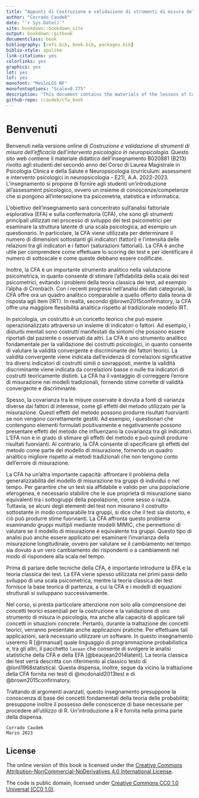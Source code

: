 ```yaml
--- 
title: "Appunti di Costruzione e validazione di strumenti di misura dell'efficacia dell'intervento psicologico in neuropsicologia -- B020881 (B213)"
author: "Corrado Caudek"
date: "`r Sys.Date()`"
site: bookdown::bookdown_site
output: bookdown::gitbook
documentclass: book
bibliography: [refs.bib, book.bib, packages.bib]
biblio-style: apalike
link-citations: yes
colorlinks: yes
graphics: yes
lot: yes
lof: yes
monofont: "MesloLGS NF"
monofontoptions: "Scale=0.775"
description: "This document contains the materials of the lessons of Costruzione e validazione di strumenti di misura dell'efficacia dell'intervento psicologico in neuropsicologia -- B020881 (B213) (2022/2023) aimed at students of the second year of the Degree Course Laurea Magistrale in Psicologia (LM-51) of the University of Florence, Italy."
github-repo: ccaudek/cfa_book
---
```


# Benvenuti {-}

Benvenuti nella versione online di *Costruzione e validazione di strumenti di misura dell'efficacia dell'intervento psicologico in neuropsicologia*. Questo sito web contiene il materiale didattico dell'insegnamento B020881 (B213) rivolto agli studenti del secondo anno del Corso di Laurea Magistrale in Psicologia Clinica e della Salute e Neuropsicologia (curriculum: assessment e intervento psicologici in neuropsicologia - E21), A.A. 2022-2023. L'insegnamento si propone di fornire agli studenti un'introduzione all'assessment psicologico, ovvero un insieme di  conoscenze/competenze che si pongono all'intersezione tra psicometria, statistica e informatica.

L'obiettivo dell'insegnamento sarà concentrato sull'analisi fattoriale esplorativa (EFA) e sulla confermatoria (CFA), che sono gli strumenti principali utilizzati nel processo di sviluppo dei test psicometrici per esaminare la struttura latente di una scala psicologica, ad esempio un questionario. In particolare, la CFA viene utilizzata per determinare il numero di dimensioni sottostanti gli indicatori (fattori) e l'intensità delle relazioni tra gli indicatori e i fattori (saturazioni fattoriali). La CFA è anche utile per comprendere come effettuare lo scoring dei test e per identificare il numero di sottoscale e come queste debbano essere codificate.

Inoltre, la CFA è un importante strumento analitico nella valutazione psicometrica, in quanto consente di stimare l'affidabilità della scala dei test psicometrici, evitando i problemi della teoria classica dei test, ad esempio l'alpha di Cronbach. Con i recenti progressi nell'analisi dei dati categoriali, la CFA offre ora un quadro analitico comparabile a quello offerto dalla teoria di risposta agli item (IRT). In realtà, secondo @brown2015confirmatory, la CFA offre una maggiore flessibilità analitica rispetto al tradizionale modello IRT.

In psicologia, un costrutto è un concetto teorico che può essere operazionalizzato attraverso un insieme di indicatori o fattori. Ad esempio, i disturbi mentali sono costrutti manifestati da sintomi che possono essere riportati dal paziente o osservati da altri. La CFA è uno strumento analitico fondamentale per la validazione dei costrutti psicologici, in quanto consente di valutare la validità convergente e discriminante dei fattori teorici. La validità convergente viene indicata dall'evidenza di correlazioni significative tra diversi indicatori di costrutti simili o sovrapposti, mentre la validità discriminante viene indicata da correlazioni basse o nulle tra indicatori di costrutti teoricamente distinti. La CFA ha il vantaggio di correggere l'errore di misurazione nei modelli tradizionali, fornendo stime corrette di validità convergente e discriminante.

Spesso, la covarianza tra le misure osservate è dovuta a fonti di varianza diverse dai fattori di interesse, come gli effetti del metodo utilizzato per la misurazione. Questi effetti del metodo possono produrre risultati fuorvianti se non vengono correttamente gestiti. Ad esempio, i questionari che contengono elementi formulati positivamente e negativamente possono presentare effetti del metodo che influenzano la covarianza tra gli indicatori. L'EFA non è in grado di stimare gli effetti del metodo e può quindi produrre risultati fuorvianti. Al contrario, la CFA consente di specificare gli effetti del metodo come parte del modello di misurazione, fornendo un quadro analitico migliore rispetto ai metodi tradizionali che non tengono conto dell'errore di misurazione.

La CFA ha un'altra importante capacità: affrontare il problema della generalizzabilità del modello di misurazione tra gruppi di individui o nel tempo. Per garantire che un test sia affidabile e valido per una popolazione eterogenea, è necessario stabilire che le sue proprietà di misurazione siano equivalenti tra i sottogruppi della popolazione, come sesso o razza. Tuttavia, se alcuni degli elementi del test non misurano il costrutto sottostante in modo comparabile tra gruppi, si dice che il test sia distorto, e ciò può produrre stime fuorvianti. La CFA affronta questo problema esaminando gruppi multipli mediante modelli MIMIC, che permettono di valutare se il modello di misurazione è equivalente tra gruppi. Questo tipo di analisi può anche essere applicato per esaminare l'invarianza della misurazione longitudinale, ovvero per valutare se il cambiamento nel tempo sia dovuto a un vero cambiamento dei rispondenti o a cambiamenti nel modo di rispondere alla scala nel tempo.

Prima di parlare delle tecniche della CFA, è importante introdurre la EFA e la teoria classica dei test. La EFA viene spesso utilizzata nei primi passi dello sviluppo di una scala psicometrica, mentre la teoria classica dei test fornisce la base teorica di partenza, a cui la CFA e i modelli di equazioni strutturali si sviluppano successivamente.

Nel corso, si presta particolare attenzione non solo alla comprensione dei concetti teorici essenziali per la costruzione e la validazione di uno strumento di misura in psicologia, ma anche alla capacità di applicare tali concetti in situazioni concrete. Pertanto, durante la trattazione dei concetti teorici, verranno presentate anche applicazioni pratiche. Per effettuare tali applicazioni, sarà necessario utilizzare un software. In questo insegnamento useremo $\textsf{R}$ [@rmanual] quale linguaggio di programmazione probabilistica e, tra gli altri, il pacchetto `lavaan` che consente di svolgere le analisi statistiche della CFA e della EFA [@beaujean2014latent]. La teoria classica dei test verrà descritta con riferimento al classico testo di @lord1968statistical. Questa dispensa, inoltre, segue da vicino la trattazione della CFA fornita nei testi di @mcdonald2013test e di @brown2015confirmatory.

Trattando di argomenti avanzati, questo insegnamento presuppone la conoscenza di base dei concetti fondamentali della teoria delle probabilità; presuppone inoltre il possesso delle conoscenze di base necessarie per procedere all'utilizzo di $\textsf{R}$. Un'introduzione a $\textsf{R}$ è fornita nella prima parte della dispensa.

```block2
Corrado Caudek  
Marzo 2023
```


## License {-}

The online version of this book is licensed under the [Creative Commons Attribution-NonCommercial-NoDerivatives 4.0 International License](https://creativecommons.org/licenses/by-nc-nd/4.0/).

The code is public domain, licensed under [Creative Commons CC0 1.0 Universal (CC0 1.0)](https://creativecommons.org/publicdomain/zero/1.0/).



